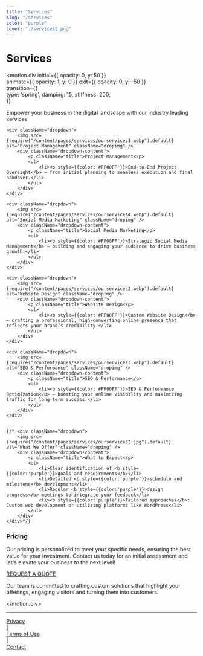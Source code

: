 ```yaml
---
title: "Services"
slug: "/services"
color: "purple"
cover: "./services2.png"
---
```




# Services

<motion.div
  initial={{ opacity: 0, y: 50 }}      
  animate={{ opacity: 1, y: 0 }}
  exit={{ opacity: 0, y: -50 }}  
  transition={{              
    type: 'spring',
    damping: 15,
    stiffness: 200,            
  }}
>

Empower your business in the digital landscape with our industry leading services

<div className='dropcontainer'>

    <div className="dropdown">
        <img src={require("/content/pages/services/ourservices1.webp").default} alt="Project Management" className="dropimg" />    
        <div className="dropdown-content">
            <p className="title">Project Management</p>
            <ul>
                <li><b style={{color:'#FF00FF'}}>End-to-End Project Oversight</b> — from initial planning to seamless execution and final handover.</li>
            </ul>
        </div>
    </div>

    <div className="dropdown">
        <img src={require("/content/pages/services/ourservices4.webp").default} alt="Social Media Marketing" className="dropimg" />    
        <div className="dropdown-content">
            <p className="title">Social Media Marketing</p>
            <ul>
                <li><b style={{color:'#FF00FF'}}>Strategic Social Media Management</b> — building and engaging your audience to drive business growth.</li>
            </ul>
        </div>
    </div>

    <div className="dropdown">
        <img src={require("/content/pages/services/ourservices2.webp").default} alt="Website Design" className="dropimg" />    
        <div className="dropdown-content">
            <p className="title">Website Design</p>
            <ul>
                <li><b style={{color:'#FF00FF'}}>Custom Website Design</b> — crafting a professional, high-converting online presence that reflects your brand’s credibility.</li>
            </ul>
        </div>
    </div>

    <div className="dropdown">
        <img src={require("/content/pages/services/ourservices3.webp").default} alt="SEO & Performance" className="dropimg" />    
        <div className="dropdown-content">
            <p className="title">SEO & Performance</p>
            <ul>
                <li><b style={{color:'#FF00FF'}}>SEO & Performance Optimization</b> — boosting your online visibility and maximizing traffic for long-term success.</li>
            </ul>
        </div>
    </div>


    {/* <div className="dropdown">
        <img src={require("/content/pages/services/ourservices2.jpg").default} alt="What We Offer" className="dropimg" />    
        <div className="dropdown-content">
            <p className="title">What to Expect</p>
            <ul>
                <li>Clear identification of <b style={{color:'purple'}}>goals and requirements</b></li>
                <li>Detailed <b style={{color:'purple'}}>schedule and milestone</b> development</li>
                <li>Regular <b style={{color:'purple'}}>design progress</b> meetings to integrate your feedback</li>
                <li><b style={{color:'purple'}}>Tailored approaches</b>: Custom web development or utilizing platforms like WordPress</li>
            </ul>
        </div>
    </div>*/}
</div>



### Pricing

Our pricing is personalized to meet your specific needs, ensuring the best value for your investment. Contact us today for an initial assessment and let's elevate your business to the next level!
<div className="button">
  <a href="/contact">REQUEST A QUOTE</a>
</div>

Our team is committed to crafting custom solutions that highlight your offerings, engaging visitors and turning them into customers.

</motion.div>


_______________________________________________________________________________________________________________________

<div style={{ display: 'flex', alignItems: 'center', justifyContent: 'center', marginTop: '20px' }}>
    <div style={{ textAlign: 'right' }}>
        <a href="../privacy#privacy-policy" style={{ color: 'black' }}>Privacy</a>
    </div>
    <span style={{ margin: '0 10px', color: 'black' }}>|</span>
    <div style={{ textAlign: 'left' }}>
        <a href="../privacy#termsofuse-policy" style={{ color: 'black' }}>Terms of Use</a>
    </div>
        <span style={{ margin: '0 10px', color: 'black' }}>|</span>
    <div style={{ textAlign: 'left' }}>
        <a href="../contact" style={{ color: 'black' }}>Contact</a>
    </div>
</div>